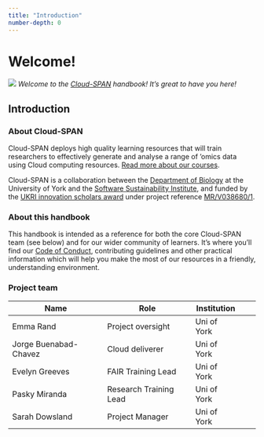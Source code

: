 ```yaml
---
title: "Introduction"
number-depth: 0
---
```


# Welcome! {.unnumbered}

![](images/cloud-span-logo-text.png) *Welcome to the [Cloud-SPAN](https://cloud-span.york.ac.uk/) handbook! It's great to have you here!*

## Introduction {#intro}

### About Cloud-SPAN
Cloud-SPAN deploys high quality learning resources that will train researchers to effectively generate and analyse a range of 'omics data using Cloud computing resources. [Read more about our courses](#courses).

Cloud-SPAN is a collaboration between the [Department of Biology](https://www.york.ac.uk/biology/) at the University of York and the [Software Sustainability Institute](https://www.software.ac.uk/), and funded by the [UKRI innovation scholars award](https://www.ukri.org/news/initiatives-boost-health-and-bioscience-skills-and-industry/) under project reference [MR/V038680/1](https://gtr.ukri.org/projects?ref=MR%2FV038680%2F1).

### About this handbook
This handbook is intended as a reference for both the core Cloud-SPAN team (see below) and for our wider community of learners. It's where you'll find our [Code of Conduct](#coc), contributing guidelines and other practical information which will help you make the most of our resources in a friendly, understanding environment. 

### Project team

| Name | Role | Institution |
|---|---|---|---|---|
| Emma Rand | Project oversight | Uni of York |
| Jorge Buenabad-Chavez | Cloud deliverer | Uni of York |
| Evelyn Greeves | FAIR Training Lead | Uni of York |
| Pasky Miranda | Research Training Lead | Uni of York |
| Sarah Dowsland | Project Manager | Uni of York |

